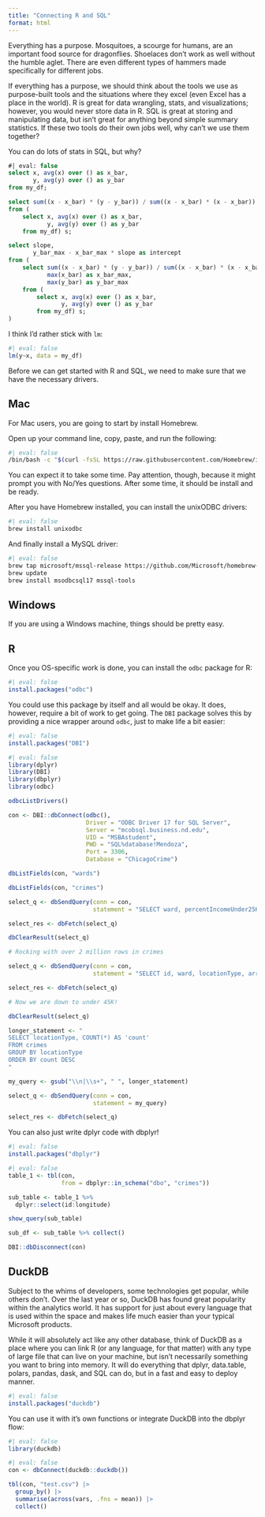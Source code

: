 ```yaml
---
title: "Connecting R and SQL"
format: html
---
```


Everything has a purpose. Mosquitoes, a scourge for humans, are an important food source for dragonflies. Shoelaces don't work as well without the humble aglet. There are even different types of hammers made specifically for different jobs. 

If everything has a purpose, we should think about the tools we use as purpose-built tools and the situations where they excel (even Excel has a place in the world). R is great for data wrangling, stats, and visualizations; however, you would never store data in R. SQL is great at storing and manipulating data, but isn't great for anything beyond simple summary statistics. If these two tools do their own jobs well, why can't we use them together?  

::: {.callout-note}
You can do lots of stats in SQL, but why? 

```sql
#| eval: false
select x, avg(x) over () as x_bar,
       y, avg(y) over () as y_bar
from my_df;

select sum((x - x_bar) * (y - y_bar)) / sum((x - x_bar) * (x - x_bar)) as slope
from (
    select x, avg(x) over () as x_bar,
           y, avg(y) over () as y_bar
    from my_df) s;

select slope, 
       y_bar_max - x_bar_max * slope as intercept 
from (
    select sum((x - x_bar) * (y - y_bar)) / sum((x - x_bar) * (x - x_bar)) as slope,
           max(x_bar) as x_bar_max,
           max(y_bar) as y_bar_max    
    from (
        select x, avg(x) over () as x_bar,
               y, avg(y) over () as y_bar
        from my_df) s;
)
```

I think I'd rather stick with `lm`:

```r
#| eval: false
lm(y~x, data = my_df)
```
:::

Before we can get started with R and SQL, we need to make sure that we have the necessary drivers.

## Mac

For Mac users, you are going to start by install Homebrew. 

Open up your command line, copy, paste, and run the following:

```bash
#| eval: false
/bin/bash -c "$(curl -fsSL https://raw.githubusercontent.com/Homebrew/install/HEAD/install.sh)"
```

You can expect it to take some time. Pay attention, though, because it might prompt you with No/Yes questions. After some time, it should be install and be ready.

After you have Homebrew installed, you can install the unixODBC drivers:

```bash
#| eval: false
brew install unixodbc
```

And finally install a MySQL driver:

```bash
#| eval: false
brew tap microsoft/mssql-release https://github.com/Microsoft/homebrew-mssql-release
brew update
brew install msodbcsql17 mssql-tools
```

## Windows

If you are using a Windows machine, things should be pretty easy. 

## R

Once you OS-specific work is done, you can install the `odbc` package for R:

```r
#| eval: false
install.packages("odbc")
```

You could use this package by itself and all would be okay. It does, however, require a bit of work to get going. The `DBI` package solves this by providing a nice wrapper around `odbc`, just to make life a bit easier:

```r
#| eval: false
install.packages("DBI")
```

```r
#| eval: false
library(dplyr)
library(DBI)
library(dbplyr)
library(odbc)

odbcListDrivers()

con <- DBI::dbConnect(odbc(),
                      Driver = "ODBC Driver 17 for SQL Server",
                      Server = "mcobsql.business.nd.edu",
                      UID = "MSBAstudent",
                      PWD = "SQL%database!Mendoza",
                      Port = 3306, 
                      Database = "ChicagoCrime")

dbListFields(con, "wards")

dbListFields(con, "crimes")

select_q <- dbSendQuery(conn = con, 
                        statement = "SELECT ward, percentIncomeUnder25K FROM wards")

select_res <- dbFetch(select_q)

dbClearResult(select_q)

# Rocking with over 2 million rows in crimes

select_q <- dbSendQuery(conn = con, 
                        statement = "SELECT id, ward, locationType, arrest FROM crimes WHERE arrest='TRUE' AND locationType='RESIDENCE'")

select_res <- dbFetch(select_q)

# Now we are down to under 45K!

dbClearResult(select_q)

longer_statement <- "
SELECT locationType, COUNT(*) AS 'count'
FROM crimes 
GROUP BY locationType
ORDER BY count DESC
"

my_query <- gsub("\\n|\\s+", " ", longer_statement)

select_q <- dbSendQuery(conn = con, 
                        statement = my_query)

select_res <- dbFetch(select_q)
```

You can also just write dplyr code with dbplyr!

```r
#| eval: false
install.packages("dbplyr")
```


```r
#| eval: false
table_1 <- tbl(con, 
               from = dbplyr::in_schema("dbo", "crimes"))

sub_table <- table_1 %>% 
  dplyr::select(id:longitude)

show_query(sub_table)

sub_df <- sub_table %>% collect()

DBI::dbDisconnect(con)
```

## DuckDB

Subject to the whims of developers, some technologies get popular, while others don't. Over the last year or so, DuckDB has found great popularity within the analytics world. It has support for just about every language that is used within the space and makes life much easier than your typical Microsoft products.

While it will absolutely act like any other database, think of DuckDB as a place where you can link R (or any language, for that matter) with any type of large file that can live on your machine, but isn't necessarily something you want to bring into memory. It will do everything that dplyr, data.table, polars, pandas, dask, and SQL can do, but in a fast and easy to deploy manner.

```r
#| eval: false
install.packages("duckdb")
```

You can use it with it's own functions or integrate DuckDB into the dbplyr flow:

```r
#| eval: false
library(duckdb)
```

```r
#| eval: false
con <- dbConnect(duckdb::duckdb())

tbl(con, "test.csv") |>
  group_by() |>
  summarise(across(vars, .fns = mean)) |>
  collect()
```

